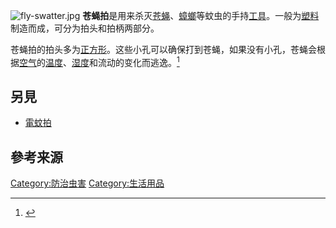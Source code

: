 [[File:fly-swatter.jpg|thumb]]
'''苍蝇拍'''是用来杀灭[[苍蝇|苍蝇]]、[[蟑螂|蟑螂]]等蚊虫的手持[[工具|工具]]。一般为[[塑料|塑料]]制造而成，可分为拍头和拍柄两部分。

苍蝇拍的拍头多为[[正方形|正方形]]。这些小孔可以确保打到苍蝇，如果没有小孔，苍蝇会根据[[空气|空气]]的[[温度|温度]]、[[湿度|湿度]]和流动的变化而逃逸。<ref>{{cite web|url=http://www.xxkt.cn/xuesheng/2007/9712.html|title=小论文:拍苍蝇的学问|deadurl=yes|archiveurl=https://web.archive.org/web/20140314102106/http://www.xxkt.cn/xuesheng/2007/9712.html|archivedate=2014-03-14}}
</ref>

==另見==
*[[電蚊拍|電蚊拍]]

==參考来源==
<references />
{{reflist}}

{{thing-stub}}
[[Category:防治虫害|Category:防治虫害]]
[[Category:生活用品|Category:生活用品]]